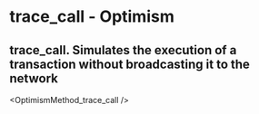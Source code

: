 # trace_call  - Optimism

## trace_call. Simulates the execution of a transaction without broadcasting it to the network


<OptimismMethod_trace_call />
